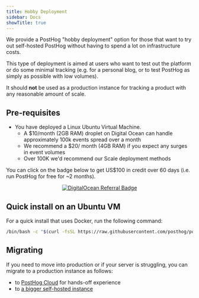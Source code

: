 ```yaml
---
title: Hobby Deployment
sidebar: Docs
showTitle: true
---
```


We provide a PostHog "hobby deployment" option for those that want to try out self-hosted PostHog without having to spend a lot on infrastructure costs.

This type of deployment is aimed at users who want to test out the platform or do some minimal tracking (e.g. for a personal blog, or to test PostHog as simply as possible with low volumes).

It should **not** be used as a production instance for tracking a product with any reasonable amount of scale.

## Pre-requisites

-   You have deployed a Linux Ubuntu Virtual Machine.
    -   A $10/month (2GB RAM) droplet on Digital Ocean can handle approximately 100k events spread over a month
    -   We recommend a $20/ month (4GB RAM) if you expect any surges in event volumes
    -   Over 100K we'd recommend our Scale deployment methods

You can click on the badge below to get US$100 in credit over 60 days
(i.e. run PostHog for free for ~2 months).

<center>
    <a
        href="https://www.digitalocean.com/?refcode=6a26a2c395b0&utm_campaign=Referral_Invite&utm_medium=Referral_Program&utm_source=badge"
        title="DigitalOcean Referral"
    >
        <img
            noZoom
            alt="DigitalOcean Referral Badge"
            src="https://web-platforms.sfo2.cdn.digitaloceanspaces.com/WWW/Badge%201.svg"
        />
    </a>
</center>

## Quick install on an Ubuntu VM

For a quick install that uses Docker, run the following command:

```bash
/bin/bash -c "$(curl -fsSL https://raw.githubusercontent.com/posthog/posthog/HEAD/bin/deploy-hobby)"
```

## Migrating

If you need to move into production or if your server is struggling, you can migrate to a production instance as follows:

- to [PostHog Cloud](/docs/self-host/migrate-to-cloud) for hands-off experience
- to [a bigger self-hosted instance](/docs/self-host/migrate/migrate-to-another-self-hosted-instance)

